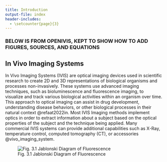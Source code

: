 ```yaml
---
title: Introduction
output-file: index
header-includes:
  - \setcounter{page}{3}  
---
```

### BELOW IS FROM OPENIVIS, KEPT TO SHOW HOW TO ADD FIGURES, SOURCES, AND EQUATIONS
## In Vivo Imaging Systems {#in-vivo-imaging-systems}
\indent In Vivo Imaging Systems (IVIS) are optical imaging devices used in scientific research to create 2D and 3D representations of biological organisms and processes non-invasively. These systems use advanced imaging techniques, such as bioluminescence and fluorescence imaging, to visualize and track various biological activities within an organism over time. This approach to optical imaging can assist in drug development, understanding disease behaviors, or other biological processes in their natural context @refaat2022in. Most IVIS Imaging methods implement optics in order to extract information about a subject based on the optical properties of the subject and the technique being applied. Many commercial IVIS systems can provide additional capabilities such as X-Ray, temperature control, computed tomography (CT), or accessories @vivo_imaging_system.


![Fig. 3.1 Jablonski Diagram of Fluorescence](./images/jablonski_diagram.png)

\begin{align}
K = \frac{\sigma }{<I>} \quad \text{(Eq.1)}
\end{align}


\begin{align}
F_{fft}(f) &= \text{FFT}\{I(x,y)\} \quad \text{(Eq.2)} \\
F_{cc}(f) &= F_{fft}(f) \times F_{fft}^{*}(f) \quad \text{(Eq.3)} \\
F_{A}(t) &= \text{IFFT}\{F_{cc}(f)\} \quad \text{(Eq.4)}
\end{align}

